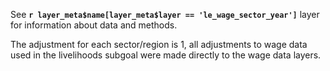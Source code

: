See **`r layer_meta$name[layer_meta$layer == 'le_wage_sector_year']`** layer for information about data and methods.  

The adjustment for each sector/region is 1, all adjustments to wage data used in the livelihoods subgoal were made directly to the wage data layers.
